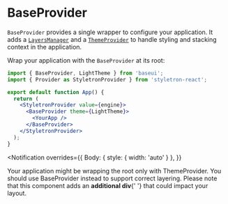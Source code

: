 <!--
Copyright (c) Uber Technologies, Inc.

This source code is licensed under the MIT license found in the
LICENSE file in the root directory of this source tree.
-->



# BaseProvider

`BaseProvider` provides a single wrapper to configure your application.
It adds a [`LayersManager`](/components/layer/)
and a [`ThemeProvider`](/guides/theming/#setup)
to handle styling and stacking context in the application.

Wrap your application with the `BaseProvider` at its root:

```jsx
import { BaseProvider, LightTheme } from 'baseui';
import { Provider as StyletronProvider } from 'styletron-react';

export default function App() {
  return (
    <StyletronProvider value={engine}>
      <BaseProvider theme={LightTheme}>
        <YourApp />
      </BaseProvider>
    </StyletronProvider>
  );
}
```

<Notification
  overrides={{
    Body: { style: { width: 'auto' } },
  }}
>
  Your application might be wrapping the root only with ThemeProvider. You should use BaseProvider
  instead to support correct layering. Please note that this component adds an <b>additional div</b>{' '}
  that could impact your layout.
</Notification>
